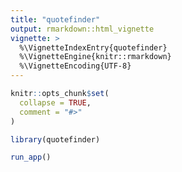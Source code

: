 ```yaml
---
title: "quotefinder"
output: rmarkdown::html_vignette
vignette: >
  %\VignetteIndexEntry{quotefinder}
  %\VignetteEngine{knitr::rmarkdown}
  %\VignetteEncoding{UTF-8}
---
```


```r
knitr::opts_chunk$set(
  collapse = TRUE,
  comment = "#>"
)
```

```r
library(quotefinder)
```


```r
run_app()
```

